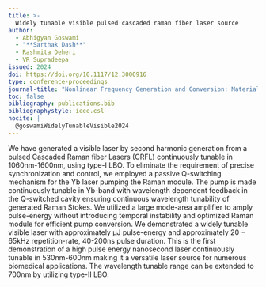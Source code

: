 ```yaml
---
title: >-
  Widely tunable visible pulsed cascaded raman fiber laser source
author:
  - Abhigyan Goswami
  - "**Sarthak Dash**"
  - Rashmita Deheri
  - VR Supradeepa
issued: 2024
doi: https://doi.org/10.1117/12.3000916
type: conference-proceedings
journal-title: "Nonlinear Frequency Generation and Conversion: Materials and Devices XXIII"
toc: false
bibliography: publications.bib
bibliographystyle: ieee.csl
nocite: |
  @goswamiWidelyTunableVisible2024
---
```


:::{.callout-tip collapse="true" title="Citation" icon="false"}
::: {#refs}
:::
:::

:::{.callout-note collapse="false" title="Abstract"}
We have generated a visible laser by second harmonic generation from a pulsed Cascaded Raman fiber Lasers (CRFL) continuously tunable in 1060nm-1600nm, using type-I LBO. To eliminate the requirement of precise synchronization and control, we employed a passive Q-switching mechanism for the Yb laser pumping the Raman module. The pump is made continuously tunable in Yb-band with wavelength dependent feedback in the Q-switched cavity ensuring continuous wavelength tunability of generated Raman Stokes. We utilized a large mode-area amplifier to amply pulse-energy without introducing temporal instability and optimized Raman module for efficient pump conversion. We demonstrated a widely tunable visible laser with approximately μJ pulse-energy and approximately 20 − 65kHz repetition-rate, 40-200ns pulse duration. This is the first demonstration of a high pulse energy nanosecond laser continuously tunable in 530nm-600nm making it a versatile laser source for numerous biomedical applications. The wavelength tunable range can be extended to 700nm by utilizing type-II LBO.
:::
